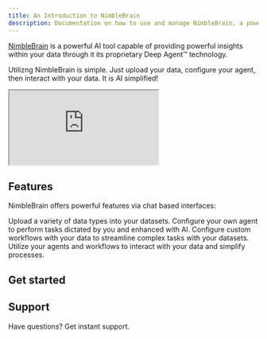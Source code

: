 ```yaml
---
title: An Introduction to NimbleBrain
description: Documentation on how to use and manage NimbleBrain, a powerful tool that integrates your data with AI.
---
```



[NimbleBrain](https://www.NimbleBrain.ai) is a powerful AI tool capable of providing powerful insights within your data through it its proprietary Deep Agent™ technology.

Utilizng NimbleBrain is simple. Just upload your data, configure your agent, then interact with your data. It is AI simplified!

<div class="video-wrapper">
  <iframe  src="https://www.youtube.com/embed/4O5nnyRUmyI?si=s516bblanhDW6lr3" title="Unlock Productivity with NimbleBrain | Your AI-Powered Internal Search Engine" ></iframe>
</div>

## Features

NimbleBrain offers powerful features via chat based interfaces:

<CardGrid>
  <Card title="Upload Data" icon="document">
    Upload a variety of data types into your datasets.
  </Card>
  <Card title="Configure Agents" icon="rocket">
    Configure your own agent to perform tasks dictated by you and enhanced with AI.
  </Card>
  <Card title="Build Workflows" icon="laptop">
    Configure custom workflows with your data to streamline complex tasks with your datasets.
  </Card>
  <Card title="Interact with Data" icon="open-book">
    Utilize your agents and workflows to interact with your data and simplify processes.
  </Card>
</CardGrid>

## Get started

<LinkCard
    title="Quickstart"
    description="View our quickstart guide to get started"
    href="/overview/quickstart/"
  />

## Support

Have questions? Get instant support.

<CardGrid>
  <LinkCard
    title="Email"
    description="Get support via our slack channel"
    href="mailto:mat@nimblebrain.ai"
    href="mailto:adam@nimblebrain.ai"
  />
  <LinkCard
    title="Slack Community"
    description="Get instant support from our community on Slack"
    href="https://join.slack.com/t/nimblebrain-users/shared_invite/zt-2ti922w0y-0J22VV3TX5LNJ2koIdt31w"
  />
</CardGrid>
